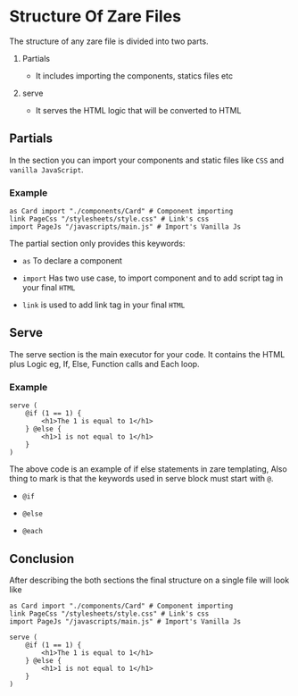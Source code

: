 # Structure Of Zare Files

The structure of any zare file is divided into two parts.

1. Partials

   - It includes importing the components, statics files etc

2. serve

   - It serves the HTML logic that will be converted to HTML

## Partials

In the section you can import your components and static files like `CSS` and `vanilla JavaScript`.

### Example

```zare filename="index.zare"
as Card import "./components/Card" # Component importing
link PageCss "/stylesheets/style.css" # Link's css
import PageJs "/javascripts/main.js" # Import's Vanilla Js
```

The partial section only provides this keywords:

- `as` To declare a component

- `import` Has two use case, to import component and to add script tag in your final `HTML`

- `link` is used to add link tag in your final `HTML`

## Serve

The serve section is the main executor for your code. It contains the HTML plus Logic eg, If, Else, Function calls and Each loop.

### Example

```zare filename="index.zare"
serve (
    @if (1 == 1) {
        <h1>The 1 is equal to 1</h1>
    } @else {
        <h1>1 is not equal to 1</h1>
    }
)
```

The above code is an example of if else statements in zare templating, Also thing to mark is that the keywords used in serve block must start with `@`.

- `@if`

- `@else`

- `@each`

## Conclusion

After describing the both sections the final structure on a single file will look like

```zare filename="index.zare"
as Card import "./components/Card" # Component importing
link PageCss "/stylesheets/style.css" # Link's css
import PageJs "/javascripts/main.js" # Import's Vanilla Js

serve (
    @if (1 == 1) {
        <h1>The 1 is equal to 1</h1>
    } @else {
        <h1>1 is not equal to 1</h1>
    }
)
```
